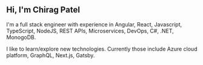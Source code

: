 ## Hi, I'm Chirag Patel

I'm a full stack engineer with experience in Angular, React, Javascript, TypeScript, NodeJS, REST APIs, Microservices, DevOps, C#, .NET, MonogoDB.

I like to learn/explore new technologies. Currently those include Azure cloud platform, GraphQL, Next.js, Gatsby.

